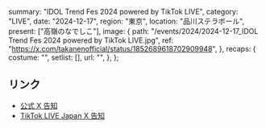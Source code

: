   summary: "IDOL Trend Fes 2024 powered by TikTok LIVE",
  category: "LIVE",
  date: "2024-12-17",
  region: "東京",
  location: "品川ステラボール",
  present: ["高嶺のなでしこ"],
  image: {
    path: "/events/2024/2024-12-17_IDOL Trend Fes 2024 powered by TikTok LIVE.jpg",
    ref: "https://x.com/takanenofficial/status/1852689618702909948",
  },
  recaps: {
    costume: "",
    setlist: [],
    url: "",
  },
};

## リンク

- [公式 X 告知](https://x.com/takanenofficial/status/1852689618702909948)
- [TikTok LIVE Japan X 告知](https://x.com/tiktoklive_jp/status/1852274384905621972)

